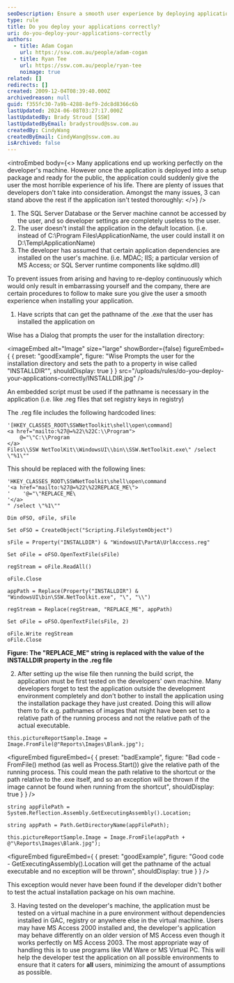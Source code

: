 ```yaml
---
seoDescription: Ensure a smooth user experience by deploying applications correctly, avoiding common issues such as inaccessible SQL Server databases or incorrect installation directories.
type: rule
title: Do you deploy your applications correctly?
uri: do-you-deploy-your-applications-correctly
authors:
  - title: Adam Cogan
    url: https://ssw.com.au/people/adam-cogan
  - title: Ryan Tee
    url: https://ssw.com.au/people/ryan-tee
    noimage: true
related: []
redirects: []
created: 2009-12-04T08:39:40.000Z
archivedreason: null
guid: f355fc30-7a9b-4288-8ef9-2dc8d8366c6b
lastUpdated: 2024-06-08T03:27:17.000Z
lastUpdatedBy: Brady Stroud [SSW]
lastUpdatedByEmail: bradystroud@ssw.com.au
createdBy: CindyWang
createdByEmail: CindyWang@ssw.com.au
isArchived: false
---
```


<introEmbed
  body={<>
Many applications end up working perfectly on the developer's machine. However once the application is deployed into a setup package and ready for the public, the application could suddenly give the user the most horrible experience of his life. There are plenty of issues that developers don't take into consideration. Amongst the many issues, 3 can stand above the rest if the application isn't tested thoroughly:
  </>}
/>
1. The SQL Server Database or the Server machine cannot be accessed by the user, and so developer settings are completely useless to the user.
2. The user doesn't install the application in the default location. (i.e. instead of C:\Program Files\ApplicationName, the user could install it on D:\Temp\ApplicationName)
3. The developer has assumed that certain application dependencies are installed on the user's machine. (i.e. MDAC; IIS; a particular version of MS Access; or SQL Server runtime components like sqldmo.dll)

To prevent issues from arising and having to re-deploy continuously which would only result in embarrassing yourself and the company, there are certain procedures to follow to make sure you give the user a smooth experience when installing your application.

1. Have scripts that can get the pathname of the .exe that the user has installed the application on

Wise has a Dialog that prompts the user for the installation directory:

<imageEmbed
  alt="Image"
  size="large"
  showBorder={false}
  figureEmbed={ {
    preset: "goodExample",
    figure: "Wise Prompts the user for the installation directory and sets the path to a property in wise called \"INSTALLDIR\"",
    shouldDisplay: true
  } }
  src="/uploads/rules/do-you-deploy-your-applications-correctly/INSTALLDIR.jpg"
/>

An embedded script must be used if the pathname is necessary in the application (i.e. like .reg files that set registry keys in registry)

The .reg file includes the following hardcoded lines:

```vbnet
'[HKEY_CLASSES_ROOT\SSWNetToolkit\shell\open\command]
<a href="mailto:%27@=%22\%22C:\\Program">
    @="\"C:\\Program
</a>
Files\\SSW NetToolKit\\WindowsUI\\bin\\SSW.NetToolkit.exe\" /select \"%1\""
```

This should be replaced with the following lines:

```vbnet
'HKEY_CLASSES_ROOT\SSWNetToolkit\shell\open\command
'<a href="mailto:%27@=%22\%22REPLACE_ME\">
'    '@="\"REPLACE_ME\
'</a>
" /select \"%1\""

Dim oFSO, oFile, sFile

Set oFSO = CreateObject("Scripting.FileSystemObject")

sFile = Property("INSTALLDIR") & "WindowsUI\PartA\UrlAcccess.reg"

Set oFile = oFSO.OpenTextFile(sFile)

regStream = oFile.ReadAll()

oFile.Close

appPath = Replace(Property("INSTALLDIR") & "WindowsUI\bin\SSW.NetToolkit.exe", "\", "\\")

regStream = Replace(regStream, "REPLACE_ME", appPath)

Set oFile = oFSO.OpenTextFile(sFile, 2)

oFile.Write regStream
oFile.Close
```

**Figure: The "REPLACE_ME" string is replaced with the value of the INSTALLDIR property in the .reg file**

2. After setting up the wise file then running the build script, the application must be first tested on the developers' own machine.
   Many developers forget to test the application outside the development environment completely and don't bother to install the application using the installation package they have just created.
   Doing this will allow them to fix e.g. pathnames of images that might have been set to a relative path of the running process and not the relative path of the actual executable.

```vbnet
this.pictureReportSample.Image = Image.FromFile(@"Reports\Images\Blank.jpg");
```

<figureEmbed figureEmbed={ {
  preset: "badExample",
  figure: "Bad code - FromFile() method (as well as Process.Start()) give the relative path of the running process. This could mean the path relative to the shortcut or the path relative to the .exe itself, and so an exception will be thrown if the image cannot be found when running from the shortcut",
  shouldDisplay: true
} } />


```vbnet
string appFilePath = System.Reflection.Assembly.GetExecutingAssembly().Location;

string appPath = Path.GetDirectoryName(appFilePath);

this.pictureReportSample.Image = Image.FromFile(appPath + @"\Reports\Images\Blank.jpg");
```

<figureEmbed figureEmbed={ {
  preset: "goodExample",
  figure: "Good code - GetExecutingAssembly().Location will get the pathname of the actual executable and no exception will be thrown",
  shouldDisplay: true
} } />


This exception would never have been found if the developer didn't bother to test the actual installation package on his own machine.

3. Having tested on the developer's machine, the application must be tested on a virtual machine in a pure environment without dependencies installed in GAC, registry or anywhere else in the virtual machine.
   Users may have MS Access 2000 installed and, the developer's application may behave differently on an older version of MS Access even though it works perfectly on MS Access 2003. The most appropriate way of handling this is to use programs like VM Ware or MS Virtual PC.
   This will help the developer test the application on all possible environments to ensure that it caters for **all** users, minimizing the amount of assumptions as possible.

